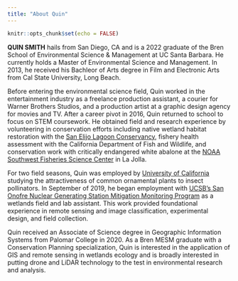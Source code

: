 ```yaml
---
title: "About Quin"
---
```


```r
knitr::opts_chunk$set(echo = FALSE)
```

**QUIN SMITH** hails from San Diego, CA and is a 2022 graduate of the Bren School of Environmental Science & Management at UC Santa Barbara. He currently holds a Master of Environmental Science and Management. In 2013, he received his Bachleor of Arts degree in Film and Electronic Arts from Cal State University, Long Beach. 

Before entering the environmental science field, Quin worked in the entertainment industry as a freelance production assistant, a courier for Warner Brothers Studios, and a production artist at a graphic design agency for movies and TV.  After a career pivot in 2016, Quin returned to school to focus on STEM coursework. He obtained field and research experience by volunteering in conservation efforts including native wetland habitat restoration with the [San Elijo Lagoon Conservancy](https://thenaturecollective.org/), fishery health assessment with the California Department of Fish and Wildlife, and conservation work with critically endangered white abalone at the [NOAA Southwest Fisheries Science Center](https://www.fisheries.noaa.gov/about/southwest-fisheries-science-center) in La Jolla.  

For two field seasons, Quin was employed by [University of California](http://cesandiego.ucanr.edu/) studying the attractiveness of common ornamental plants to insect pollinators.  In September of 2019, he began employment with [UCSB’s San Onofre Nuclear Generating Station Mitigation Monitoring Program](https://marinemitigation.msi.ucsb.edu/) as a wetlands field and lab assistant.  This work provided foundational experience in remote sensing and image classification, experimental design, and field collection.  

Quin received an Associate of Science degree in Geographic Information Systems from Palomar College in 2020.  As a Bren MESM graduate with a Conservation Planning specialization, Quin is interested in the application of GIS and remote sensing in wetlands ecology and is broadly interested in putting drone and LiDAR technology to the test in environmental research and analysis.






